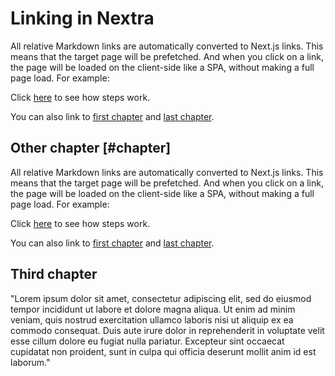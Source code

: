 # Linking in Nextra
All relative Markdown links are automatically converted to Next.js links. This means that the target page will be prefetched. And when you click on a link, the page will be loaded on the client-side like a SPA, without making a full page load. For example:

Click [here](./steps-test) to see how steps work.

You can also link to [first chapter](#chapter) and [last chapter](#third-chapter).

## Other chapter [#chapter]
All relative Markdown links are automatically converted to Next.js links. This means that the target page will be prefetched. And when you click on a link, the page will be loaded on the client-side like a SPA, without making a full page load. For example:

Click [here](./steps-test) to see how steps work.

You can also link to [first chapter](#chapter) and [last chapter](#third-chapter).

## Third chapter

"Lorem ipsum dolor sit amet, consectetur adipiscing elit, sed do eiusmod tempor incididunt ut labore et dolore magna aliqua. Ut enim ad minim veniam, quis nostrud exercitation ullamco laboris nisi ut aliquip ex ea commodo consequat. Duis aute irure dolor in reprehenderit in voluptate velit esse cillum dolore eu fugiat nulla pariatur. Excepteur sint occaecat cupidatat non proident, sunt in culpa qui officia deserunt mollit anim id est laborum."

